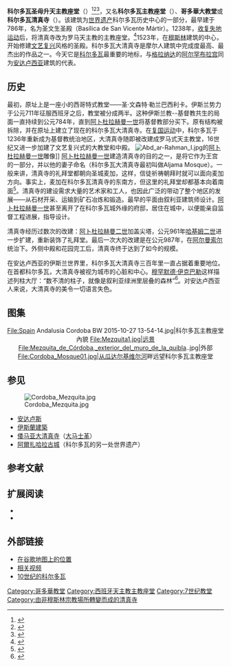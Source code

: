 {{noteTA
|1=zh-hans:科尔多瓦;zh-hant:哥多華;
}}
{{Infobox church
| name = 科尔多瓦主教座堂
| native_name = {{nativename|es|Mezquita-Catedral de Córdoba}}
| native_name_lang = Spanish
| fullname = Catedral de la Asunción de Nuestra Señora
| other name = {{lang|es|Mezquita-Catedral de Córdoba}}<br/>{{lang|es|Gran Mezquita de Córdoba}}
| image = Mezquita de Córdoba desde el aire (Córdoba, España).jpg
| caption = [[世界遗产|世界遗产]]科尔多瓦主教座堂
| pushpin map            = Spain
| pushpin label position = 
| pushpin map alt        = 
| pushpin mapsize        = 
| relief                 = 
| map caption            = 在西班牙的位置
| coordinates            = {{Coord|37|52|45.1|N|04|46|47|W|type:landmark_scale:1000|display=inline,title}}
| osgraw                 = <!--  TEXT -->
| osgridref              = <!-- {{gbmappingsmall| TEXT}} -->
| country                = {{ESP}}
| location = {{flag|Andalusia}} [[科爾多瓦_(西班牙)|科爾多瓦]]<br/>[[科尔多瓦历史中心|科尔多瓦历史中心]]
| denomination = [[天主教會|天主教會]]
| diocese = [[天主教科爾多瓦教區|天主教科爾多瓦教區]]
| status = [[主教座堂|主教座堂]]
| functional status = 使用
| website = {{URL|http://catedraldecordoba.es/chlang.asp?lang=en |catedraldecordoba.es}}
| dedication = [[圣母升天|圣母升天]]
| architectural type = [[清真寺|清真寺]], 教堂
| style = [[摩尔式建筑|摩尔式建筑]]，[[文艺复兴建筑|文艺复兴建筑]]
| groundbreaking = 784年
| completed date = 16世纪
| embedded = {{Infobox UNESCO World Heritage Site
 | child                = yes
 | official_name        = [[科尔多瓦历史中心|科尔多瓦历史中心]]
 | year                 = 1984
 | extension            = 1994
 | criteria             = {{UNESCO WHS type|(i), (ii), (iii), (iv)}}(i), (ii), (iii), (iv)
 | ID                   = 313
 }}
}}
'''科尔多瓦圣母升天主教座堂'''（{{lang-es|Catedral de la Asunción de Nuestra Señora}}）<ref>{{cite web
|author = Ministerio de Cultura - Gobierno de España
|title = Ministerio de Cultura - Plan Nacional de Catedrales
|url = http://www.mcu.es/patrimonio/MC/IPHE/PlanesNac/PlanCatedrales/EdificiosIncluidos.html
|accessdate = 2010
|archive-date = 2010-12-08
|archive-url = https://web.archive.org/web/20101208015629/http://www.mcu.es/patrimonio/MC/IPHE/PlanesNac/PlanCatedrales/EdificiosIncluidos.html
|dead-url = no
}}</ref><ref name=BIC>{{cite web
|author = Ministerio de Cultura - Gobierno de España
|title = Patrimonio Histórico - Consulta a la base de datos de bienes inmuebles
|year = 1982
|url = http://www.mcu.es/bienes/buscarDetalleBienesInmuebles.do?brscgi_DOCN=000006458&brscgi_BCSID=91415180&language=es&prev_layout=bienesInmueblesResultado&layout=bienesInmueblesDetalle
|accessdate = 2010
}}</ref><ref>{{cite web
 |author      = 
 |title       = Catedral de la Asunción de Nuestra Señora - Córdoba
 |url         = http://usuarios.multimania.es/juancato/seos/cordoba.htm
 |accessdate  = 2010
 |deadurl     = yes
 |archiveurl  = https://web.archive.org/web/20120119205622/http://usuarios.multimania.es/juancato/seos/cordoba.htm
 |archivedate = 2012-01-19
}}</ref>，又名'''科尔多瓦主教座堂'''（{{lang-es|Catedral de Córdoba}}）、'''哥多華大教堂'''或'''科尔多瓦清真寺'''（{{lang|es|Mezquita de Córdoba}}）。该建筑为[[世界遗产|世界遗产]]科尔多瓦历史中心的一部分，最早建于786年，名为圣文生圣殿（Basílica de San Vicente Mártir）。1238年，[[收复失地运动|收复失地运动]]后，将清真寺改为罗马天主教的主教座堂。<ref>{{cite web
 |author      = Diócesis de Córdoba
 |title       = Historia de la Diócesis de Córdoba
 |url         = http://www.diocesisdecordoba.com/nueva/stc/HISTORIA.ASP
 |accessdate  = 2010
 |deadurl     = yes
 |archiveurl  = https://web.archive.org/web/20121107072444/http://www.diocesisdecordoba.com/nueva/stc/HISTORIA.ASP
 |archivedate = 2012-11-07
}}</ref>1523年，在[[穆斯林|穆斯林]]建筑的中心，开始修建[[文艺复兴|文艺复兴]]风格的圣殿。科尔多瓦大清真寺是摩尔人建筑中完成度最高、最杰出的作品之一。今天它是[[科尔多瓦_(西班牙)|科尔多瓦]]最重要的地标，与[[格拉纳达|格拉纳达]]的[[阿尔罕布拉宫|阿尔罕布拉宫]]同为[[安达卢西亚|安达卢西亚]]建筑的代表。

== 历史 ==
最初，原址上是一座小的西哥特式教堂——圣·文森特·勒兰巴西利卡。伊斯兰势力于公元711年征服西班牙之后，教堂被分成两半。这种伊斯兰教--基督教共生的局面一直持续到公元784年，直到[[阿卜杜拉赫曼一世|阿卜杜拉赫曼一世]]将基督教部分买下。原有结构被拆除，并在原址上建立了现在的科尔多瓦大清真寺。在[[收復失地運動|复国运动]]中，科尔多瓦于1236年重新成为基督教统治地区，大清真寺随即被改建成罗马式天主教堂，16世纪又进一步加建了文艺复兴式的大教堂和中殿。
[[File:Abd_ar-Rahman_I.jpg|thumb]]的[[阿卜杜拉赫曼一世|阿卜杜拉赫曼一世]]雕像]]
[[阿卜杜拉赫曼一世|阿卜杜拉赫曼一世]]建造清真寺的目的之一，是将它作为王宫的一部分，并以他的妻子命名（科尔多瓦大清真寺最初叫做Aljama Mosque）。一般来讲，清真寺的礼拜堂都朝向圣城麦加，这样，信徒祈祷朝拜时就可以面向麦加方向。事实上，麦加在科尔多瓦清真寺的东南方，但这里的礼拜堂却都基本向着南面<ref>{{Cite book|title=Architecture of Spain|last=Lapunzina|first=Alejandro|publisher=Greenwood Publishing Group|year=2005|isbn=|location=|pages=82-83}}</ref>。清真寺的建设需求大量的艺术家和工人，也因此广泛的带动了整个地区的发展——从石材开采、运输到矿石冶炼和锻造。最早的平面由叙利亚建筑师设计。[[阿卜杜拉赫曼一世|阿卜杜拉赫曼一世]]甚至离开了在科尔多瓦城外缘的府邸，居住在城中，以便能亲自监督工程进展，指导设计。

清真寺经历过数次的改建：[[阿卜杜拉赫曼二世|阿卜杜拉赫曼二世]]加盖尖塔，公元961年[[哈基姆二世|哈基姆二世]]进一步扩建，重新装饰了礼拜堂。最后一次大的改建是在公元987年，在[[阿尔曼索尔|阿尔曼索尔]]统治下。外侧中殿和花园完工后，清真寺终于达到了如今的规模。

在安达卢西亚的伊斯兰世界里，科尔多瓦大清真寺三百年里一直占据着重要地位。在首都科尔多瓦，大清真寺被视为城市的心脏和中心。[[穆罕默德·伊克巴勒|穆罕默德·伊克巴勒]]这样描述列柱大厅：“数不清的柱子，就像是叙利亚绿洲里层叠的森林”<ref>{{Cite book|title=The Mosque of Córdoba|last=Muhammad Iqbal|first=|publisher=|year=|isbn=|location=|pages=}}</ref>。对安达卢西亚人来说，大清真寺的美令一切语言失色。

==图集==
<center>
<gallery mode="packed">
File:Spain Andalusia Cordoba BW 2015-10-27 13-54-14.jpg|科尔多瓦主教座堂內貌
File:Mezquita1.jpg|远景
File:Mezquita_de_Córdoba,_exterior_del_muro_de_la_quibla..jpg|外部
File:Cordoba_Mosque01.jpg|从[[瓜达尔基维尔河|瓜达尔基维尔河]]畔远望科尔多瓦主教座堂
</gallery>
</center>

==参见==
[[File:Cordoba_Mezquita.jpg|thumb]]
*[[安达卢斯|安达卢斯]]
*[[伊斯蘭建築|伊斯蘭建築]]
*[[倭马亚大清真寺|倭马亚大清真寺]]（[[大马士革|大马士革]]）
*[[阿爾扎哈拉古城|阿爾扎哈拉古城]]（科尔多瓦的另一处世界遗产）

== 参考文献 ==
<references/>

==扩展阅读==
* {{cite article
|last1=Jover Báez
|first1=J.
|last2=Rosa
|first2=B.
|year=2017
|title=Patrimonio cultural en disputa: la Mezquita-Catedral de Córdoba
|journal=Cuadernos Geográficos
|volume=56
|number=1
|pages=322–343
|url=https://www.academia.edu/32804328/Patrimonio_cultural_en_disputa_la_Mezquita-Catedral_de_Córdoba
|language=es
|access-date=2022-02-07
|archive-date=2017-07-23
|archive-url=https://web.archive.org/web/20170723222258/http://www.academia.edu/32804328/Patrimonio_cultural_en_disputa_la_Mezquita-Catedral_de_C%C3%B3rdoba
|dead-url=no
}}
* {{cite book
|first=Barbara
|last=Messina
|title=Geometrie in pietra. La moschea di Cordova
|publisher=Giannini
|place=Naples
|year=2004
|isbn=9788874312368}}

==外部链接==
{{commons|Mezquita de Córdoba|Mezquita de Córdoba}}
*[https://maps.google.com/maps?ll=37.879062,-4.779675&spn=0.003636,0.007522&t=k 在谷歌地图上的位置]
*[https://web.archive.org/web/20141006113230/http://www.wondersoftheworld.tv/main.aspx?h=Mezquita&ID=57&TaalID=2 相关视频]
*[https://web.archive.org/web/20131212044857/http://www.virtimeplace.com/en/vtp/cordoba-mosque-ext2 10世纪的科尔多瓦]{{en}}

{{西班牙世界遗产}}
{{Authority control}}
[[Category:哥多華教堂|Category:哥多華教堂]]
[[Category:西班牙天主教主教座堂|Category:西班牙天主教主教座堂]]
[[Category:7世纪教堂|Category:7世纪教堂]]
[[Category:由非穆斯林宗教場所轉變而成的清真寺|Category:由非穆斯林宗教場所轉變而成的清真寺]]
